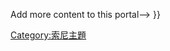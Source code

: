 {{tasks
|requests=<!--請求-->
|assess=2
|category=3
|cleanup=<!--清理-->
|copyedit=<!--审核校对-->
|disambiguation=<!--消歧义-->
|expand=<!--扩充-->
|fac=8
|far=9
|gan=10
|gar=11
|geocoord=12
|infobox=<!--信息框-->
|maintain=14
|map=15
|merge=<!--合并页面-->
|npov=<!--中立的观点-->
|orphan=18
|photo=19
|split=20
|stubs=<!--小作品-->
|update=<!--更新-->
|verify=<!--查證-->
|wikify=<!--维基化-->
|other=<!--[[Wikipedia:Pages_needing_attention/Sony|Improve Sony articles in need of attention]]{{•}} Add more content to this portal-->
}}

<noinclude> 
[[Category:索尼主題|Category:索尼主題]]
</noinclude>